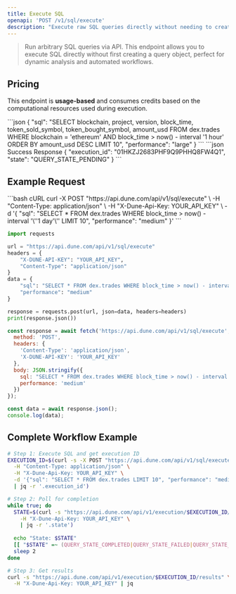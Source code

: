 ```yaml
---
title: Execute SQL
openapi: 'POST /v1/sql/execute'
description: "Execute raw SQL queries directly without needing to create a saved query first"
---
```


> Run arbitrary SQL queries via API. This endpoint allows you to execute SQL directly without first creating a query object, perfect for dynamic analysis and automated workflows.

## Pricing

This endpoint is **usage-based** and consumes credits based on the computational resources used during execution.

<RequestExample>
```json
{
  "sql": "SELECT blockchain, project, version, block_time, token_sold_symbol, token_bought_symbol, amount_usd FROM dex.trades WHERE blockchain = 'ethereum' AND block_time > now() - interval '1 hour' ORDER BY amount_usd DESC LIMIT 10",
  "performance": "large"
}
```
</RequestExample>

<ResponseExample>
```json Success Response
{
  "execution_id": "01HKZJ2683PHF9Q9PHHQ8FW4Q1",
  "state": "QUERY_STATE_PENDING"
}
```

## Example Request

<CodeGroup>
```bash cURL
curl -X POST "https://api.dune.com/api/v1/sql/execute" \
  -H "Content-Type: application/json" \
  -H "X-Dune-Api-Key: YOUR_API_KEY" \
  -d '{
    "sql": "SELECT * FROM dex.trades WHERE block_time > now() - interval '\''1 day'\'' LIMIT 10",
    "performance": "medium"
  }'
```

```python Python
import requests

url = "https://api.dune.com/api/v1/sql/execute"
headers = {
    "X-DUNE-API-KEY": "YOUR_API_KEY",
    "Content-Type": "application/json"
}
data = {
    "sql": "SELECT * FROM dex.trades WHERE block_time > now() - interval '1 day' LIMIT 10",
    "performance": "medium"
}

response = requests.post(url, json=data, headers=headers)
print(response.json())
```

```javascript JavaScript
const response = await fetch('https://api.dune.com/api/v1/sql/execute', {
  method: 'POST',
  headers: {
    'Content-Type': 'application/json',
    'X-DUNE-API-KEY': 'YOUR_API_KEY'
  },
  body: JSON.stringify({
    sql: "SELECT * FROM dex.trades WHERE block_time > now() - interval '1 day' LIMIT 10",
    performance: 'medium'
  })
});

const data = await response.json();
console.log(data);
```
</CodeGroup>

## Complete Workflow Example

```bash
# Step 1: Execute SQL and get execution ID
EXECUTION_ID=$(curl -s -X POST "https://api.dune.com/api/v1/sql/execute" \
  -H "Content-Type: application/json" \
  -H "X-Dune-Api-Key: YOUR_API_KEY" \
  -d '{"sql": "SELECT * FROM dex.trades LIMIT 10", "performance": "medium"}' \
  | jq -r '.execution_id')

# Step 2: Poll for completion
while true; do
  STATE=$(curl -s "https://api.dune.com/api/v1/execution/$EXECUTION_ID/status" \
    -H "X-Dune-Api-Key: YOUR_API_KEY" \
    | jq -r '.state')
  
  echo "State: $STATE"
  [[ "$STATE" =~ (QUERY_STATE_COMPLETED|QUERY_STATE_FAILED|QUERY_STATE_CANCELLED) ]] && break
  sleep 2
done

# Step 3: Get results
curl -s "https://api.dune.com/api/v1/execution/$EXECUTION_ID/results" \
  -H "X-Dune-Api-Key: YOUR_API_KEY" | jq
```
</ResponseExample>

